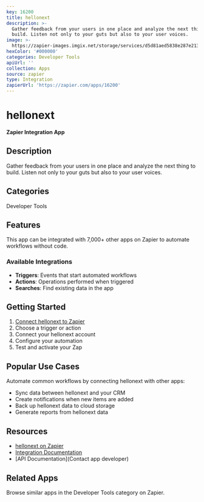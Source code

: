 ```yaml
---
key: 16200
title: hellonext
description: >-
  Gather feedback from your users in one place and analyze the next thing to
  build. Listen not only to your guts but also to your user voices.
image: >-
  https://zapier-images.imgix.net/storage/services/d5d81aed5838e287e213e59fa46568a3.png?auto=format%2Ccompress&ixlib=python-3.0.0&q=50
hexColor: '#000000'
categories: Developer Tools
apiUrl: ''
collection: Apps
source: zapier
type: Integration
zapierUrl: 'https://zapier.com/apps/16200'
---
```

# hellonext

**Zapier Integration App**

## Description

Gather feedback from your users in one place and analyze the next thing to build. Listen not only to your guts but also to your user voices.

## Categories

Developer Tools

## Features

This app can be integrated with 7,000+ other apps on Zapier to automate workflows without code.

### Available Integrations

- **Triggers**: Events that start automated workflows
- **Actions**: Operations performed when triggered
- **Searches**: Find existing data in the app

## Getting Started

1. [Connect hellonext to Zapier](https://zapier.com/apps/16200)
2. Choose a trigger or action
3. Connect your hellonext account
4. Configure your automation
5. Test and activate your Zap

## Popular Use Cases

Automate common workflows by connecting hellonext with other apps:

- Sync data between hellonext and your CRM
- Create notifications when new items are added
- Back up hellonext data to cloud storage
- Generate reports from hellonext data

## Resources

- [hellonext on Zapier](https://zapier.com/apps/16200)
- [Integration Documentation](https://zapier.com/apps/16200/integrations)
- [API Documentation](Contact app developer)

## Related Apps

Browse similar apps in the Developer Tools category on Zapier.
